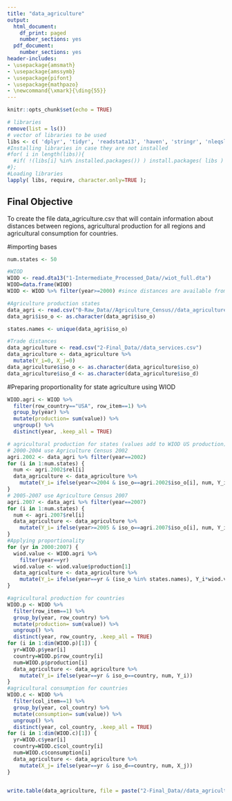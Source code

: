 ```yaml
---
title: "data_agriculture"
output:
  html_document:
    df_print: paged
    number_sections: yes    
  pdf_document:
    number_sections: yes
header-includes:
- \usepackage{amsmath}
- \usepackage{amssymb}
- \usepackage{pifont}
- \usepackage{mathpazo}
- \newcommand{\xmark}{\ding{55}}
---
```


```r
knitr::opts_chunk$set(echo = TRUE)
```

```r
# libraries
remove(list = ls())
# vector of libraries to be used
libs <- c( 'dplyr', 'tidyr', 'readstata13', 'haven', 'stringr', 'nleqslv', 'gdata', 'Statamarkdown', 'formattable', 'reshape', 'ggplot2', 'viridis', 'RColorBrewer', 'reshape2', 'foreign', 'readxl');
#Installing libraries in case they are not installed
#for( i in length(libs)){ 
  #if( !(libs[i] %in% installed.packages()) ) install.packages( libs ) 
#};
#Loading libraries
lapply( libs, require, character.only=TRUE );
```

## Final Objective
To create the file data_agriculture.csv that will contain information about distances between regions, agricultural production for all regions and agricultural consumption for countries.

#importing bases
```r
num.states <- 50

#WIOD
WIOD <- read.dta13("1-Intermediate_Processed_Data//wiot_full.dta")
WIOD=data.frame(WIOD)
WIOD <- WIOD %>% filter(year>=2000) #since distances are available from that year on

#Agriculture production states
data_agri <- read.csv("0-Raw_Data//Agriculture_Census//data_agriculture.csv")
data_agri$iso_o <- as.character(data_agri$iso_o)

states.names <- unique(data_agri$iso_o)

#Trade distances
data_agriculture <- read.csv("2-Final_Data//data_services.csv")
data_agriculture <- data_agriculture %>%
  mutate(Y_i=0, X_j=0)
data_agriculture$iso_o <- as.character(data_agriculture$iso_o)
data_agriculture$iso_d <- as.character(data_agriculture$iso_d)
```

#Preparing proportionality for state agriculture using WIOD
```r
WIOD.agri <- WIOD %>%
  filter(row_country=="USA", row_item==1) %>%
  group_by(year) %>%
  mutate(production= sum(value)) %>%
  ungroup() %>%
  distinct(year, .keep_all = TRUE)

```

```r
# agricultural production for states (values add to WIOD US production)
# 2000-2004 use Agriculture Census 2002
agri.2002 <- data_agri %>% filter(year==2002)
for (i in 1:num.states) {
  num <- agri.2002$rel[i]
  data_agriculture <- data_agriculture %>%
    mutate(Y_i= ifelse(year<=2004 & iso_o==agri.2002$iso_o[i], num, Y_i))
}
# 2005-2007 use Agriculture Census 2007
agri.2007 <- data_agri %>% filter(year==2007)
for (i in 1:num.states) {
  num <- agri.2007$rel[i]
  data_agriculture <- data_agriculture %>%
    mutate(Y_i= ifelse(year>=2005 & iso_o==agri.2007$iso_o[i], num, Y_i))
}  
#Applying proportionality
for (yr in 2000:2007) {
  wiod.value <- WIOD.agri %>%
    filter(year==yr)
  wiod.value <- wiod.value$production[1]
  data_agriculture <- data_agriculture %>%
    mutate(Y_i= ifelse(year==yr & (iso_o %in% states.names), Y_i*wiod.value, Y_i))
}

#agricultural production for countries 
WIOD.p <- WIOD %>%
  filter(row_item==1) %>%
  group_by(year, row_country) %>%
  mutate(production= sum(value)) %>%
  ungroup() %>%
  distinct(year, row_country, .keep_all = TRUE) 
for (i in 1:dim(WIOD.p)[1]) {
  yr=WIOD.p$year[i]
  country=WIOD.p$row_country[i]
  num=WIOD.p$production[i]
  data_agriculture <- data_agriculture %>%
    mutate(Y_i= ifelse(year==yr & iso_o==country, num, Y_i))
}
#agricultural consumption for countries 
WIOD.c <- WIOD %>%
  filter(col_item==1) %>%
  group_by(year, col_country) %>%
  mutate(consumption= sum(value)) %>%
  ungroup() %>%
  distinct(year, col_country, .keep_all = TRUE) 
for (i in 1:dim(WIOD.c)[1]) {
  yr=WIOD.c$year[i]
  country=WIOD.c$col_country[i]
  num=WIOD.c$consumption[i]
  data_agriculture <- data_agriculture %>%
    mutate(X_j= ifelse(year==yr & iso_d==country, num, X_j))
}


write.table(data_agriculture, file = paste("2-Final_Data//data_agriculture.csv", sep=""), sep = ",", row.names = FALSE)
```

  

